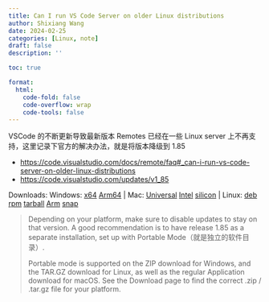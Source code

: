 ```yaml
---
title: Can I run VS Code Server on older Linux distributions
author: Shixiang Wang
date: 2024-02-25
categories: [Linux, note]
draft: false
description: ''

toc: true

format:
  html:
    code-fold: false
    code-overflow: wrap
    code-tools: false
---
```


VSCode 的不断更新导致最新版本 Remotes 已经在一些 Linux server 上不再支持，这里记录下官方的解决办法，就是将版本降级到 1.85

- <https://code.visualstudio.com/docs/remote/faq#_can-i-run-vs-code-server-on-older-linux-distributions>
- <https://code.visualstudio.com/updates/v1_85>

Downloads: Windows: [x64](https://update.code.visualstudio.com/1.85.2/win32-x64-user/stable) [Arm64](https://update.code.visualstudio.com/1.85.2/win32-arm64-user/stable) | Mac: [Universal](https://update.code.visualstudio.com/1.85.2/darwin-universal/stable) [Intel](https://update.code.visualstudio.com/1.85.2/darwin/stable) [silicon](https://update.code.visualstudio.com/1.85.2/darwin-arm64/stable) | Linux: [deb](https://update.code.visualstudio.com/1.85.2/linux-deb-x64/stable) [rpm](https://update.code.visualstudio.com/1.85.2/linux-rpm-x64/stable) [tarball](https://update.code.visualstudio.com/1.85.2/linux-x64/stable) [Arm](https://code.visualstudio.com/docs/supporting/faq#_previous-release-versions) [snap](https://update.code.visualstudio.com/1.85.2/linux-snap-x64/stable)


> Depending on your platform, make sure to disable updates to stay on that version. A good recommendation is to have release 1.85 as a separate installation, set up with Portable Mode（就是独立的软件目录）.
> 
> Portable mode is supported on the ZIP download for Windows, and the TAR.GZ download for Linux, as well as the regular Application download for macOS. See the Download page to find the correct .zip / .tar.gz file for your platform.
>
